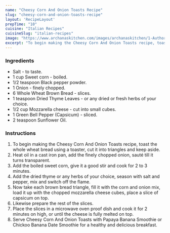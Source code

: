 ---
name: "Cheesy Corn And Onion Toasts Recipe"
slug: "cheesy-corn-and-onion-toasts-recipe"
layout: 'RecipeLayout'
prepTime: "10"
cuisine: "Italian Recipes"
cuisineSlug: "italian-recipes"
image: "https://www.archanaskitchen.com/images/archanaskitchen/1-Author/Nithya_Anantham/Cheesy_Corn_And_Onion_Toasts_Recipe.jpg"
excerpt: "To begin making the Cheesy Corn And Onion Toasts recipe, toast the whole wheat bread using a toaster, cut it into triangles and keep aside"
---

### Ingredients

- Salt - to taste.
- 1 cup Sweet corn - boiled.
- 1/2 teaspoon Black pepper powder.
- 1 Onion - finely chopped.
- 6 Whole Wheat Brown Bread - slices.
- 1 teaspoon Dried Thyme Leaves - or any dried or fresh herbs of your choice.
- 1/2 cup Mozzarella cheese - cut into small cubes.
- 1 Green Bell Pepper (Capsicum) - sliced.
- 2 teaspoon Sunflower Oil.

### Instructions

1. To begin making the Cheesy Corn And Onion Toasts recipe, toast the whole wheat bread using a toaster, cut it into triangles and keep aside.
1. Heat oil in a cast iron pan, add the finely chopped onion, sauté till it turns transparent.
1. Add the boiled sweet corn, give it a good stir and cook for 2 to 3 minutes.
1. Add the dried thyme or any herbs of your choice, season with salt and pepper, mix and switch off the flame.
1. Now take each brown bread triangle, fill it with the corn and onion mix, load it up with the chopped mozzarella cheese cubes, place a slice of capsicum on top.
1. Likewise prepare the rest of the slices.
1. Place the slices in a microwave oven proof dish and cook it for 2 minutes on high, or until the cheese is fully melted on top.
1. Serve Cheesy Corn And Onion Toasts with Papaya Banana Smoothie or Chickoo Banana Date Smoothie for a healthy and delicious breakfast.
